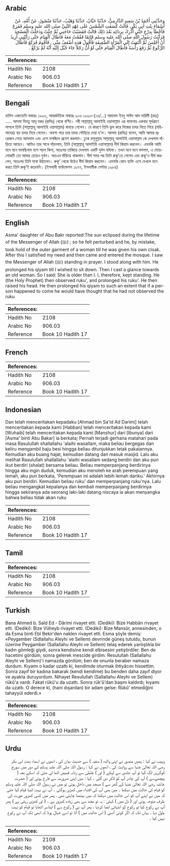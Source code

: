 ## Arabic


<div dir="rtl" lang="ar" style={{fontSize:'larger',backgroundColor:'#f8f9fa',padding:20}}>
وَحَدَّثَنِي أَحْمَدُ بْنُ سَعِيدٍ الدَّارِمِيُّ، حَدَّثَنَا حَبَّانُ، حَدَّثَنَا وُهَيْبٌ، حَدَّثَنَا مَنْصُورٌ، عَنْ أُمِّهِ، عَنْ أَسْمَاءَ بِنْتِ أَبِي بَكْرٍ، قَالَتْ كَسَفَتِ الشَّمْسُ عَلَى عَهْدِ النَّبِيِّ صلى الله عليه وسلم فَفَزِعَ فَأَخْطَأَ بِدِرْعٍ حَتَّى أُدْرِكَ بِرِدَائِهِ بَعْدَ ذَلِكَ قَالَتْ فَقَضَيْتُ حَاجَتِي ثُمَّ جِئْتُ وَدَخَلْتُ الْمَسْجِدَ فَرَأَيْتُ رَسُولَ اللَّهِ صلى الله عليه وسلم قَائِمًا فَقُمْتُ مَعَهُ فَأَطَالَ الْقِيَامَ حَتَّى رَأَيْتُنِي أُرِيدُ أَنْ أَجْلِسَ ثُمَّ أَلْتَفِتُ إِلَى الْمَرْأَةِ الضَّعِيفَةِ فَأَقُولُ هَذِهِ أَضْعَفُ مِنِّي ‏.‏ فَأَقُومُ فَرَكَعَ فَأَطَالَ الرُّكُوعَ ثُمَّ رَفَعَ رَأْسَهُ فَأَطَالَ الْقِيَامَ حَتَّى لَوْ أَنَّ رَجُلاً جَاءَ خُيِّلَ إِلَيْهِ أَنَّهُ لَمْ يَرْكَعْ ‏.‏
</div>
<div style={{backgroundColor:'#f8f9fa',padding:20, marginBottom: 10}}><table> <thead> <tr> <th>References:</th> <th></th> </tr> </thead> <tbody><tr><td>Hadith No</td><td>2108</td></tr><tr><td>Arabic No</td><td>906.03</td></tr><tr><td>Reference</td><td>Book 10 Hadith 17</td></tr></tbody></table></div>

## Bengali


<div dir="ltr" lang="bn" style={{fontSize:'larger',backgroundColor:'#f8f9fa',padding:20}}>
হাদিস একাডেমি নাম্বারঃ ১৯৯৩, আন্তর্জাতিক নাম্বারঃ ৯০৬ ১৯৯৩-(১৬/...) আহমাদ ইবনু সাঈদ আদ দারিমী (রহঃ) ..... আসমা বিনতু আবূ বকর (রাযিঃ) থেকে বর্ণিত। নবী সাল্লাল্লাহু আলাইহি ওয়াসাল্লাম এর যামানায় একবার সূর্যগ্রহণ লাগলে তিনি (সাল্লাল্লাহু আলাইহি ওয়াসাল্লাম) ঘাবড়ে গেলেন। যে কারণে তিনি ভুল করে নিজের চাদর নিতে গিয়ে (মহিলাদের) বড় চাদর নিয়ে গেলেন। অবশ্য পরে তার চাদর পৌছিয়ে দেয়া হ'ল। আসমা (রাযিঃ) বলেন, আমি আমার প্রয়োজন সেরে আসলাম এবং এসে মসজিদে প্রবেশ করলাম। ঢুকে রসূলুল্লাহ সাল্লাল্লাহু আলাইহি ওয়াসাল্লাম কে দেখলাম দাঁড়িয়ে আছেন। আমিও তার সাথে দাঁড়ালাম, তিনি (সাল্লাল্লাহু আলাইহি ওয়াসাল্লাম) দীর্ঘ কিয়াম করলেন। এমনকি আমি মনে মনে ভাবছিলাম বসে পড়ব কিনা, অতঃপর তাকিয়ে দেখলাম একটি দুর্বল মহিলা। তখন মনে মনে বললাম, এ মেয়েলোকটি তো আমার চেয়েও দুর্বল। অতএব দাঁড়িয়ে থাকলাম। দীর্ঘ সময় পর তিনি রুকূ’তে গেলেন এবং রুকূ’ও দীর্ঘ করলেন, অতঃপর তিনি মাথা উঠালেন। রুকূ’ থেকে উঠেও দীর্ঘ কিয়াম করলেন। এমনকি কোন ব্যক্তি এসে দেখলে মনে করত তিনি রুকূ’ই করেননি। (ইসলামী ফাউন্ডেশন ১৯৭৭, ইসলামীক সেন্টার ১৯৮৪)
</div>
<div style={{backgroundColor:'#f8f9fa',padding:20, marginBottom: 10}}><table> <thead> <tr> <th>References:</th> <th></th> </tr> </thead> <tbody><tr><td>Hadith No</td><td>2108</td></tr><tr><td>Arabic No</td><td>906.03</td></tr><tr><td>Reference</td><td>Book 10 Hadith 17</td></tr></tbody></table></div>

## English


<div dir="ltr" lang="en" style={{fontSize:'larger',backgroundColor:'#f8f9fa',padding:20}}>
Asma' daughter of Abu Bakr reported:The sun eclipsed during the lifetime of the Messenger of Allah (ﷺ) ; so he felt perturbed and he, by mistake, took hold of the outer garment of a woman till he was given his own cloak. After this I satisfied my need and then came and entered the mosque. I saw the Messenger of Allah (ﷺ) standing in prayer. I stood along with him. He prolonged his qiyam till I wished to sit down. Then I cast a glance towards an old woman. So I said: She is older than I. I, therefore, kept standing. He (the Holy Prophet) then observed ruku', and prolonged his ruku'. He then raised his head. He then prolonged his qiyam to such an extent that if a person happened to come he would have thought that he had not observed the ruku
</div>
<div style={{backgroundColor:'#f8f9fa',padding:20, marginBottom: 10}}><table> <thead> <tr> <th>References:</th> <th></th> </tr> </thead> <tbody><tr><td>Hadith No</td><td>2108</td></tr><tr><td>Arabic No</td><td>906.03</td></tr><tr><td>Reference</td><td>Book 10 Hadith 17</td></tr></tbody></table></div>

## French


<div dir="ltr" lang="fr" style={{fontSize:'larger',backgroundColor:'#f8f9fa',padding:20}}>

</div>
<div style={{backgroundColor:'#f8f9fa',padding:20, marginBottom: 10}}><table> <thead> <tr> <th>References:</th> <th></th> </tr> </thead> <tbody><tr><td>Hadith No</td><td>2108</td></tr><tr><td>Arabic No</td><td>906.03</td></tr><tr><td>Reference</td><td>Book 10 Hadith 17</td></tr></tbody></table></div>

## Indonesian


<div dir="ltr" lang="id" style={{fontSize:'larger',backgroundColor:'#f8f9fa',padding:20}}>
Dan telah menceritakan kepadaku [Ahmad bin Sa'id Ad Darimi] telah menceritakan kepada kami [Habban] telah menceritakan kepada kami [Wuhaib] telah menceritakan kepada kami [Manshur] dari [Ibunya] dari [Asma' binti Abu Bakar] ia berkata; Pernah terjadi gerhana matahari pada masa Rasulullah shallallahu 'alaihi wasallam, maka beliau bergegas dan keliru mengambil baju besi hingga beliau ditunjukkan letak pakaiannya. Kemudian aku buang hajat, kemudian datang dan masuk masjid. Lalu aku melihat Rasulullah shallallahu 'alaihi wasallam sedang berdiri dan aku pun ikut berdiri (shalat) bersama beliau. Beliau memperpanjang berdirinya hingga aku ingin duduk, kemudian aku menoleh ke arah perempuan yang lemah, aku pun berkata, 'Perempuan ini adalah lebih lemah dariku.' Akhirnya aku pun berdiri. Kemudian beliau ruku' dan memperpanjang ruku'nya. Lalu beliau mengangkat kepalanya dan kembali memperpanjang berdirinya hingga sekiranya ada seorang laki-laki datang niscaya ia akan menyangka bahwa beliau tidak akan ruku
</div>
<div style={{backgroundColor:'#f8f9fa',padding:20, marginBottom: 10}}><table> <thead> <tr> <th>References:</th> <th></th> </tr> </thead> <tbody><tr><td>Hadith No</td><td>2108</td></tr><tr><td>Arabic No</td><td>906.03</td></tr><tr><td>Reference</td><td>Book 10 Hadith 17</td></tr></tbody></table></div>

## Tamil


<div dir="ltr" lang="ta" style={{fontSize:'larger',backgroundColor:'#f8f9fa',padding:20}}>

</div>
<div style={{backgroundColor:'#f8f9fa',padding:20, marginBottom: 10}}><table> <thead> <tr> <th>References:</th> <th></th> </tr> </thead> <tbody><tr><td>Hadith No</td><td>2108</td></tr><tr><td>Arabic No</td><td>906.03</td></tr><tr><td>Reference</td><td>Book 10 Hadith 17</td></tr></tbody></table></div>

## Turkish


<div dir="ltr" lang="tr" style={{fontSize:'larger',backgroundColor:'#f8f9fa',padding:20}}>
Bana Ahmed b. Saîd Ed - Dârimi rivayet etti. (Dediki): Bize Habbân rivayet etti. (Dediki): Bize Vüheyb rivayet etti. (Dediki): Bize Mansûr, annesinden, o da Esma binti Ebî Bekir'den naklen rivayet etti. Esma şöyle demiş: «Peygamber (Sdlallahu Aleyhi ve Sellem) devrinde güneş tutuldu, bunun üzerine Peygamber (Sallallahu Aleyhi ve Sellem) telaş ederek yanlışlıkla bir kadın gömleği giydi, sonra kendisine kendi elbisesini yetiştirdiler. Ben de hacetimi gördüm, sonra gelerek mescide girdim. Resulullah (Sallallahu Aleyhi ve Sellem)'i namazda gördüm; ben de onunla beraber namaza durdum. Kıyamı o kadar uzattı ki, kendimde oturmak ihtiyâcını hissettim. Sonra zayıf bir kadına bakarak (kendi kendime) bu benden daha zayıf diyor ve ayakta duruyordum. Nihayet Resulullah (Sallallahu Aleyhi ve Sellem) rükû'a vardı. Fakat rükû'u da uzattı. Sonra rük'û'dan başını kaldırdı; kıyamı da uzattı. O derece ki, (hani dışardan) bir adam gelse: Rükû' etmediğini tahayyül ederdi.»
</div>
<div style={{backgroundColor:'#f8f9fa',padding:20, marginBottom: 10}}><table> <thead> <tr> <th>References:</th> <th></th> </tr> </thead> <tbody><tr><td>Hadith No</td><td>2108</td></tr><tr><td>Arabic No</td><td>906.03</td></tr><tr><td>Reference</td><td>Book 10 Hadith 17</td></tr></tbody></table></div>

## Urdu


<div dir="rtl" lang="ur" style={{fontSize:'larger',backgroundColor:'#f8f9fa',padding:20}}>
وہیب نے کہا : ہمیں منصور نے اپنی والدہ ( صفیہ ) سے حدیث بیان کی ، انھوں نے اسماء بنت ابی بکر رضی اللہ تعالیٰ عنہا سے روایت کی ، انھوں نے کہا : رسول اللہ صلی اللہ علیہ وسلم کے دور میں سورج کوگرہن لگ گیا تو آپ جلدی سے لپکے ( اور ) غلطی سے زنانہ قمیص اٹھا لی حتیٰ کہ اسکے بعد ( پیچھےسے ) آپ کی چادر آپ کو لاکر دی گئی ۔ کہا : میں اپنی ضرورت سے فارغ ہوئی اور ( حضرت عائشہ رضی اللہ تعالیٰ عنہا کے گھر سے ) مسجد میں داخل ہوئی تو میں نے رسول اللہ صلی اللہ علیہ وسلم کو قیام کی حالت میں دیکھا ۔ میں بھی آپ کی اقتداء میں کھڑی ہوگئی ۔ آپ نے بہت لمبا قیام کیا حتیٰ کہ میں نے اپنے آپ کو اس حالت میں دیکھا کہ میں بیٹھنا چاہتی تھی ، پھر میں کسی کمزور عورت کی طرف متوجہ ہوتی اور ( دل میں ) کہتی : یہ تو مجھ سے بھی زیادہ کمزور ہے ۔ ( اور کھڑی رہتی ہے ) پھر آپ نے رکوع کیا تو رکوع کو انتہائی لمبا کردیا ، پھر آپ نے ( رکوع سے ) اپناسر اٹھایا تو قیام کو بہت طول دیا ۔ یہاں تک کہ اگر کوئی آدمی ( اس حالت میں ) آتا تو اسے خیال ہوتا کہ ابھی تک آپ نے رکوع نہیں کیا ۔
</div>
<div style={{backgroundColor:'#f8f9fa',padding:20, marginBottom: 10}}><table> <thead> <tr> <th>References:</th> <th></th> </tr> </thead> <tbody><tr><td>Hadith No</td><td>2108</td></tr><tr><td>Arabic No</td><td>906.03</td></tr><tr><td>Reference</td><td>Book 10 Hadith 17</td></tr></tbody></table></div>
